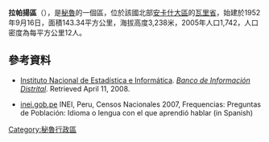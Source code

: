 '''拉帕揚區'''（{{lang-es|Distrito de Rapayán}}），是[[秘魯|秘魯]]的一個區，位於該國北部[[安卡什大區|安卡什大區]]的[[瓦里省|瓦里省]]，始建於1952年9月16日，面積143.34平方公里，海拔高度3,238米，2005年人口1,742，人口密度為每平方公里12人。

==參考資料==
*{{es icon}} [[Instituto_Nacional_de_Estadística_e_Informática|Instituto Nacional de Estadística e Informática]]. ''[https://web.archive.org/web/20080423164200/http://desa.inei.gob.pe/mapas/bid/ Banco de Información Distrital]''. Retrieved April 11, 2008.
*[https://web.archive.org/web/20130127005551/http://iinei.inei.gob.pe/iinei/RedatamCpv2007.asp?id=ResultadosCensales%3Fori%3DC inei.gob.pe] INEI, Peru, Censos Nacionales 2007, Frequencias: Preguntas de Población: Idioma o lengua con el que aprendió hablar (in Spanish)

{{coord|9|12|00|S|76|45|36|W|type:adm3rd_source:kolossus-itwiki|display=title}}

{{Peru-geo-stub}}
[[Category:秘魯行政區|Category:秘魯行政區]]